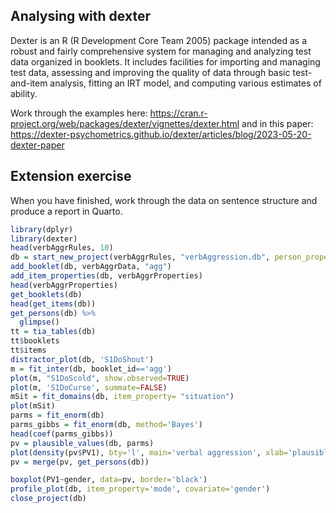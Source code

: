 ## Analysing with dexter

Dexter is an R (R Development Core Team 2005) package intended as a robust and fairly comprehensive system for managing and analyzing test data organized in booklets. It includes facilities for importing and managing test data, assessing and improving the quality of data through basic test-and-item analysis, fitting an IRT model, and computing various estimates of ability.

Work through the examples here: <https://cran.r-project.org/web/packages/dexter/vignettes/dexter.html> and in this paper: <https://dexter-psychometrics.github.io/dexter/articles/blog/2023-05-20-dexter-paper>

## Extension exercise

When you have finished, work through the data on sentence structure and produce a report in Quarto.

```r
library(dplyr)
library(dexter)
head(verbAggrRules, 10)
db = start_new_project(verbAggrRules, "verbAggression.db", person_properties=list(gender="unknown"))
add_booklet(db, verbAggrData, "agg")
add_item_properties(db, verbAggrProperties)
head(verbAggrProperties)
get_booklets(db)
head(get_items(db))
get_persons(db) %>% 
  glimpse()
tt = tia_tables(db)
tt$booklets
tt$items
distractor_plot(db, 'S1DoShout')
m = fit_inter(db, booklet_id=='agg')
plot(m, "S1DoScold", show.observed=TRUE)
plot(m, 'S1DoCurse', summate=FALSE)
mSit = fit_domains(db, item_property= "situation")
plot(mSit)
parms = fit_enorm(db)
parms_gibbs = fit_enorm(db, method='Bayes')
head(coef(parms_gibbs))
pv = plausible_values(db, parms)
plot(density(pv$PV1), bty='l', main='verbal aggression', xlab='plausible value')
pv = merge(pv, get_persons(db))

boxplot(PV1~gender, data=pv, border='black')
profile_plot(db, item_property='mode', covariate='gender')
close_project(db)
```
